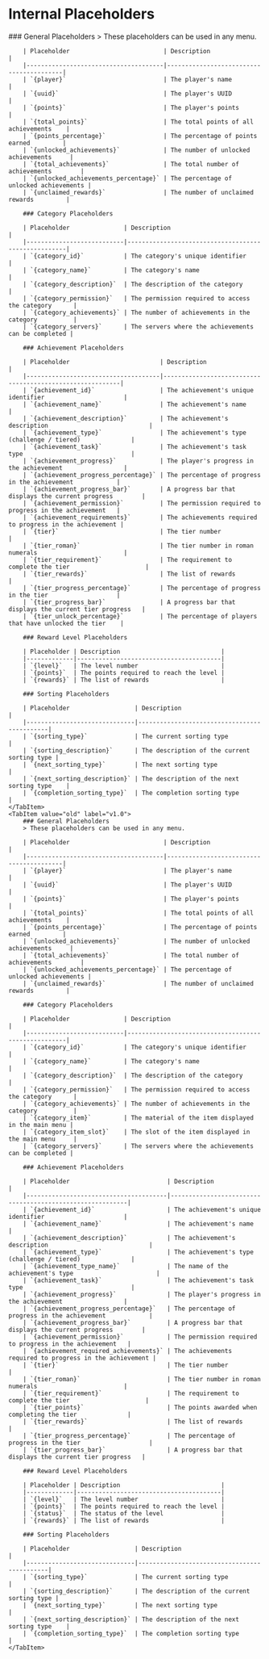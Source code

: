 
# Internal Placeholders

<Tabs>
    <TabItem value="new" label="v2.0" default>
        ### General Placeholders
        > These placeholders can be used in any menu.

        | Placeholder                          | Description                             |
        |--------------------------------------|-----------------------------------------|
        | `{player}`                           | The player's name                       |
        | `{uuid}`                             | The player's UUID                       |
        | `{points}`                           | The player's points                     |
        | `{total_points}`                     | The total points of all achievements    |
        | `{points_percentage}`                | The percentage of points earned         |
        | `{unlocked_achievements}`            | The number of unlocked achievements     |
        | `{total_achievements}`               | The total number of achievements        |
        | `{unlocked_achievements_percentage}` | The percentage of unlocked achievements |
        | `{unclaimed_rewards}`                | The number of unclaimed rewards         |

        ### Category Placeholders

        | Placeholder               | Description                                         |
        |---------------------------|-----------------------------------------------------|
        | `{category_id}`           | The category's unique identifier                    |
        | `{category_name}`         | The category's name                                 |
        | `{category_description}`  | The description of the category                     |
        | `{category_permission}`   | The permission required to access the category      |
        | `{category_achievements}` | The number of achievements in the category          |
        | `{category_servers}`      | The servers where the achievements can be completed |

        ### Achievement Placeholders

        | Placeholder                         | Description                                              |
        |-------------------------------------|----------------------------------------------------------|
        | `{achievement_id}`                  | The achievement's unique identifier                      |
        | `{achievement_name}`                | The achievement's name                                   |
        | `{achievement_description}`         | The achievement's description                            |
        | `{achievement_type}`                | The achievement's type (challenge / tiered)              |
        | `{achievement_task}`                | The achievement's task type                              |
        | `{achievement_progress}`            | The player's progress in the achievement                 |
        | `{achievement_progress_percentage}` | The percentage of progress in the achievement            |
        | `{achievement_progress_bar}`        | A progress bar that displays the current progress        |
        | `{achievement_permission}`          | The permission required to progress in the achievement   |
        | `{achievement_requirements}`        | The achievements required to progress in the achievement |
        | `{tier}`                            | The tier number                                          |
        | `{tier_roman}`                      | The tier number in roman numerals                        |
        | `{tier_requirement}`                | The requirement to complete the tier                     |
        | `{tier_rewards}`                    | The list of rewards                                      |
        | `{tier_progress_percentage}`        | The percentage of progress in the tier                   |
        | `{tier_progress_bar}`               | A progress bar that displays the current tier progress   |
        | `{tier_unlock_percentage}`          | The percentage of players that have unlocked the tier    |

        ### Reward Level Placeholders

        | Placeholder | Description                            |
        |-------------|----------------------------------------|
        | `{level}`   | The level number                       |
        | `{points}`  | The points required to reach the level |
        | `{rewards}` | The list of rewards                    |

        ### Sorting Placeholders

        | Placeholder                  | Description                                 |
        |------------------------------|---------------------------------------------|
        | `{sorting_type}`             | The current sorting type                    |
        | `{sorting_description}`      | The description of the current sorting type |
        | `{next_sorting_type}`        | The next sorting type                       |
        | `{next_sorting_description}` | The description of the next sorting type    |
        | `{completion_sorting_type}`  | The completion sorting type                 |
    </TabItem>
    <TabItem value="old" label="v1.0">
        ### General Placeholders
        > These placeholders can be used in any menu.

        | Placeholder                          | Description                             |
        |--------------------------------------|-----------------------------------------|
        | `{player}`                           | The player's name                       |
        | `{uuid}`                             | The player's UUID                       |
        | `{points}`                           | The player's points                     |
        | `{total_points}`                     | The total points of all achievements    |
        | `{points_percentage}`                | The percentage of points earned         |
        | `{unlocked_achievements}`            | The number of unlocked achievements     |
        | `{total_achievements}`               | The total number of achievements        |
        | `{unlocked_achievements_percentage}` | The percentage of unlocked achievements |
        | `{unclaimed_rewards}`                | The number of unclaimed rewards         |

        ### Category Placeholders

        | Placeholder               | Description                                         |
        |---------------------------|-----------------------------------------------------|
        | `{category_id}`           | The category's unique identifier                    |
        | `{category_name}`         | The category's name                                 |
        | `{category_description}`  | The description of the category                     |
        | `{category_permission}`   | The permission required to access the category      |
        | `{category_achievements}` | The number of achievements in the category          |
        | `{category_item}`         | The material of the item displayed in the main menu |
        | `{category_item_slot}`    | The slot of the item displayed in the main menu     |
        | `{category_servers}`      | The servers where the achievements can be completed |

        ### Achievement Placeholders

        | Placeholder                           | Description                                              |
        |---------------------------------------|----------------------------------------------------------|
        | `{achievement_id}`                    | The achievement's unique identifier                      |
        | `{achievement_name}`                  | The achievement's name                                   |
        | `{achievement_description}`           | The achievement's description                            |
        | `{achievement_type}`                  | The achievement's type (challenge / tiered)              |
        | `{achievement_type_name}`             | The name of the achievement's type                       |
        | `{achievement_task}`                  | The achievement's task type                              |
        | `{achievement_progress}`              | The player's progress in the achievement                 |
        | `{achievement_progress_percentage}`   | The percentage of progress in the achievement            |
        | `{achievement_progress_bar}`          | A progress bar that displays the current progress        |
        | `{achievement_permission}`            | The permission required to progress in the achievement   |
        | `{achievement_required_achievements}` | The achievements required to progress in the achievement |
        | `{tier}`                              | The tier number                                          |
        | `{tier_roman}`                        | The tier number in roman numerals                        |
        | `{tier_requirement}`                  | The requirement to complete the tier                     |
        | `{tier_points}`                       | The points awarded when completing the tier              |
        | `{tier_rewards}`                      | The list of rewards                                      |
        | `{tier_progress_percentage}`          | The percentage of progress in the tier                   |
        | `{tier_progress_bar}`                 | A progress bar that displays the current tier progress   |

        ### Reward Level Placeholders

        | Placeholder | Description                            |
        |-------------|----------------------------------------|
        | `{level}`   | The level number                       |
        | `{points}`  | The points required to reach the level |
        | `{status}`  | The status of the level                |
        | `{rewards}` | The list of rewards                    |

        ### Sorting Placeholders

        | Placeholder                  | Description                                 |
        |------------------------------|---------------------------------------------|
        | `{sorting_type}`             | The current sorting type                    |
        | `{sorting_description}`      | The description of the current sorting type |
        | `{next_sorting_type}`        | The next sorting type                       |
        | `{next_sorting_description}` | The description of the next sorting type    |
        | `{completion_sorting_type}`  | The completion sorting type                 |
    </TabItem>
</Tabs>